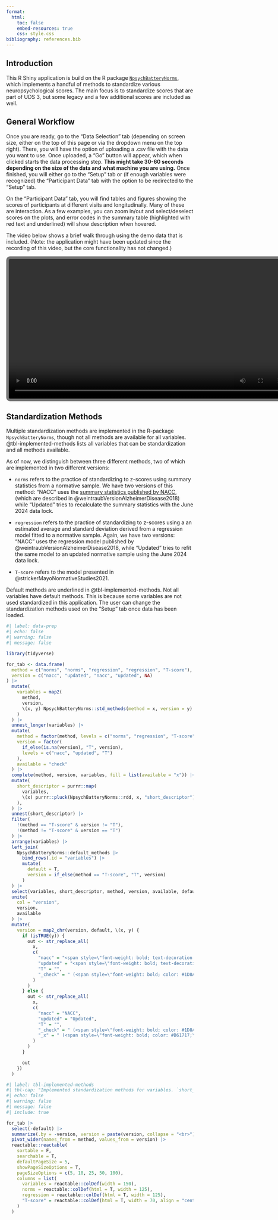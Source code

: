 ```yaml
---
format:
  html:
    toc: false
    embed-resources: true
    css: style.css
bibliography: references.bib
---
```


## Introduction

This R Shiny application is build on the R package [`NpsychBatteryNorms`](https://rmtrane.github.io/NpsychBatteryNorms), which implements a handful of methods to standardize various 
neuropsychological scores. The main focus is to standardize scores that are part 
of UDS 3, but some legacy and a few additional scores are included as well.  

## General Workflow 

Once you are ready, go to the "Data Selection" tab (depending on screen size, 
either on the top of this page or via the dropdown menu on the top right). 
There, you will have the option of uploading a .csv file with the data you want 
to use. Once uploaded, a "Go" button will appear, which when clicked starts the 
data processing step. **This might take 30-60 seconds depending on the size of 
the data and what machine you are using.** Once finished, you will either go to 
the "Setup" tab or (if enough variables were recognized) the "Participant Data" 
tab with the option to be redirected to the "Setup" tab. 

On the "Participant Data" tab, you will find tables and figures showing the 
scores of participants at different visits and longitudinally. Many of these are
interaction. As a few examples, you can zoom in/out and select/deselect scores 
on the plots, and error codes in the summary table (highlighted with red text 
and underlined) will show description when hovered.

The video below shows a brief walk through using the demo data that is included. 
(Note: the application might have been updated since the recording of this video,
but the core functionality has not changed.)

<center>
  <video width="750px" controls style="border-style: solid; border-width: 7px; border-color: #757575; border-radius: 10px;">
    <!-- <source src="https://github.com/rmtrane/NpsychAssessmentTool/raw/refs/heads/main/inst/qmd/walk-through.mp4" type="video/mp4"> -->
    <source src="walk-through.mp4" type="video/mp4">
  </video>
</center>

## Standardization Methods

Multiple standardization methods are implemented in the R-package 
`NpsychBatteryNorms`, though not all methods are available for all variables. 
@tbl-implemented-methods lists all variables that can be standardization and all
methods available.

As of now, we distinguish between three different methods, two of which are
implemented in two different versions:

* `norms` refers to the practice of standardizing to z-scores using summary 
statistics from a normative sample. We have two versions of this method: "NACC" 
uses the [summary statistics published by NACC](https://files.alz.washington.edu/documentation/uds3-means.pdf), 
(which are described in @weintraubVersionAlzheimerDisease2018) while "Updated" 
tries to recalculate the summary statistics with the June 2024 data lock.

* `regression` refers to the practice of standardizing to z-scores using a 
an estimated average and standard deviation derived from a regression model 
fitted to a normative sample. Again, we have two versions: "NACC" uses the 
regression model published by @weintraubVersionAlzheimerDisease2018, while 
"Updated" tries to refit the same model to an updated normative sample using the
June 2024 data lock. 

* `T-score` refers to the model presented in @strickerMayoNormativeStudies2021.

Default methods are underlined in @tbl-implemented-methods. Not all variables 
have default methods. This is because some variables are not used standardized 
in this application. The user can change the standardization methods used on the
"Setup" tab once data has been loaded.


```r
#| label: data-prep
#| echo: false
#| warning: false
#| message: false

library(tidyverse)

for_tab <- data.frame(
  method = c("norms", "norms", "regression", "regression", "T-score"),
  version = c("nacc", "updated", "nacc", "updated", NA)
) |>
  mutate(
    variables = map2(
      method,
      version,
      \(x, y) NpsychBatteryNorms::std_methods(method = x, version = y)
    )
  ) |>
  unnest_longer(variables) |>
  mutate(
    method = factor(method, levels = c("norms", "regression", "T-score")),
    version = factor(
      if_else(is.na(version), "T", version),
      levels = c("nacc", "updated", "T")
    ),
    available = "check"
  ) |>
  complete(method, version, variables, fill = list(available = "x")) |>
  mutate(
    short_descriptor = purrr::map(
      variables,
      \(x) purrr::pluck(NpsychBatteryNorms::rdd, x, "short_descriptor")
    ),
  ) |>
  unnest(short_descriptor) |>
  filter(
    !(method == "T-score" & version != "T"),
    !(method != "T-score" & version == "T")
  ) |>
  arrange(variables) |>
  left_join(
    NpsychBatteryNorms::default_methods |>
      bind_rows(.id = "variables") |>
      mutate(
        default = T,
        version = if_else(method == "T-score", "T", version)
      )
  ) |>
  select(variables, short_descriptor, method, version, available, default) |>
  unite(
    col = "version",
    version,
    available
  ) |>
  mutate(
    version = map2_chr(version, default, \(x, y) {
      if (isTRUE(y)) {
        out <- str_replace_all(
          x,
          c(
            "nacc" = "<span style=\"font-weight: bold; text-decoration: underline;\">NACC</span>",
            "updated" = "<span style=\"font-weight: bold; text-decoration: underline;\">Updated</span>",
            "T" = "",
            "_check" = " (<span style=\"font-weight: bold; color: #1D8A28; text-decoration: underline;\">&#10003;</span>)"
          )
        )
      } else {
        out <- str_replace_all(
          x,
          c(
            "nacc" = "NACC",
            "updated" = "Updated",
            "T" = "",
            "_check" = " (<span style=\"font-weight: bold; color: #1D8A28;\">&#10003;</span>)",
            "_x" = " (<span style=\"font-weight: bold; color: #B61717;\">&#10007;</span>)"
          )
        )
      }

      out
    })
  )
```


```r
#| label: tbl-implemented-methods
#| tbl-cap: "Implemented standardization methods for variables. `short_descriptor` is the short description included in the RDD while `norms`, `regression`, and `T-score` columns refer to implemented methods."
#| echo: false
#| warning: false
#| message: false
#| include: true

for_tab |>
  select(-default) |>
  summarize(.by = -version, version = paste(version, collapse = "<br>")) |>
  pivot_wider(names_from = method, values_from = version) |>
  reactable::reactable(
    sortable = F,
    searchable = T,
    defaultPageSize = 5,
    showPageSizeOptions = T,
    pageSizeOptions = c(5, 10, 25, 50, 100),
    columns = list(
      variables = reactable::colDef(width = 150),
      norms = reactable::colDef(html = T, width = 125),
      regression = reactable::colDef(html = T, width = 125),
      "T-score" = reactable::colDef(html = T, width = 70, align = "center")
    )
  )
```

